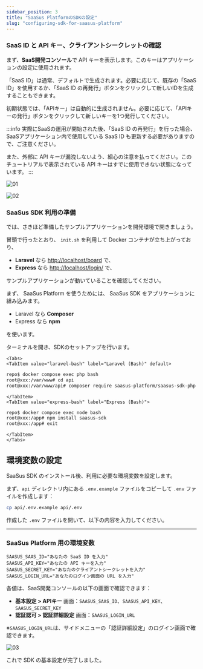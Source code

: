 ```yaml
---
sidebar_position: 3
title: "SaaSus PlatformのSDKの設定"
slug: "configuring-sdk-for-saasus-platform"
---
```



### SaaS ID と API キー、クライアントシークレットの確認

まず、**SaaS開発コンソール**で API キーを表示します。このキーはアプリケーションの設定に使用されます。

「SaaS ID」は通常、デフォルトで生成されます。必要に応じて、既存の「SaaS ID」を使用するか、「SaaS ID の再発行」ボタンをクリックして新しいIDを生成することもできます。

初期状態では、「APIキー」は自動的に生成されません。必要に応じて、「APIキーの発行」ボタンをクリックして新しいキーを1つ発行してください。

:::info
実際にSaaSの運用が開始された後、「SaaS ID の再発行」を行った場合、SaaSアプリケーション内で使用している SaaS ID も更新する必要がありますので、ご注意ください。

また、外部に API キーが漏洩しないよう、細心の注意を払ってください。このチュートリアルで表示されている API キーはすでに使用できない状態になっています。
:::

![01](/ja/img/tutorial/configuring-sdk-for-saasus-platform/configuring-sdk-for-saasus-platform-01.png)

![02](/ja/img/tutorial/configuring-sdk-for-saasus-platform/configuring-sdk-for-saasus-platform-02.png)

### SaaSus SDK 利用の準備

では、さきほど準備したサンプルアプリケーションを開発環境で開きましょう。

冒頭で行ったとおり、 `init.sh` を利用して Docker コンテナが立ち上がっており、

- **Laravel** なら [http://localhost/board](http://localhost/board) で、
- **Express** なら [http://localhost/login/](http://localhost/login/) で、

サンプルアプリケーションが動いていることを確認してください。

まず、 SaaSus Platform を使うためには、 SaaSus SDK をアプリケーションに組み込みます。

- Laravel なら **Composer**
- Express なら **npm**

を使います。

ターミナルを開き、SDKのセットアップを行います。

```mdx-code-block
<Tabs>
<TabItem value="laravel-bash" label="Laravel (Bash)" default>
```

```bash
repo$ docker compose exec php bash
root@xxx:/var/www# cd api
root@xxx:/var/www/api# composer require saasus-platform/saasus-sdk-php
```

```mdx-code-block
</TabItem>
<TabItem value="express-bash" label="Express (Bash)">
```

```bash
repo$ docker compose exec node bash
root@xxx:/app# npm install saasus-sdk
root@xxx:/app# exit
```

```mdx-code-block
</TabItem>
</Tabs>
```

## 環境変数の設定

SaaSus SDK のインストール後、利用に必要な環境変数を設定します。

まず、`api` ディレクトリ内にある `.env.example` ファイルをコピーして `.env` ファイルを作成します：

```bash
cp api/.env.example api/.env
```

作成した `.env` ファイルを開いて、以下の内容を入力してください。

---

### SaaSus Platform 用の環境変数

```env
SAASUS_SAAS_ID="あなたの SaaS ID を入力"
SAASUS_API_KEY="あなたの API キーを入力"
SAASUS_SECRET_KEY="あなたのクライアントシークレットを入力"
SAASUS_LOGIN_URL="あなたのログイン画面の URL を入力"
```

各値は、SaaS開発コンソールの以下の画面で確認できます：

- **基本設定 > APIキー** 画面：`SAASUS_SAAS_ID`、`SAASUS_API_KEY`、`SAASUS_SECRET_KEY`
- **認証認可 > 認証詳細設定** 画面：`SAASUS_LOGIN_URL`

※`SAASUS_LOGIN_URL`は、サイドメニューの「認証詳細設定」のログイン画面で確認できます。

![03](/ja/img/tutorial/configuring-sdk-for-saasus-platform/configuring-sdk-for-saasus-platform-03.png)

これで SDK の基本設定が完了しました。
